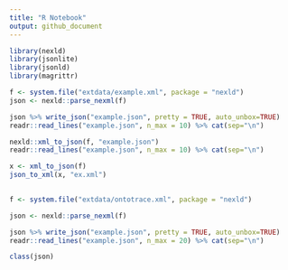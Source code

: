 ```yaml
---
title: "R Notebook"
output: github_document
---
```



```r
library(nexld)
library(jsonlite)
library(jsonld)
library(magrittr)
```


```r

f <- system.file("extdata/example.xml", package = "nexld")
json <- nexld::parse_nexml(f)

json %>% write_json("example.json", pretty = TRUE, auto_unbox=TRUE)
readr::read_lines("example.json", n_max = 10) %>% cat(sep="\n")
```


```r
nexld::xml_to_json(f, "example.json")
readr::read_lines("example.json", n_max = 10) %>% cat(sep="\n")
```

```r
x <- xml_to_json(f)
json_to_xml(x, "ex.xml")
  
```



```r

f <- system.file("extdata/ontotrace.xml", package = "nexld")

json <- nexld::parse_nexml(f)

json %>% write_json("example.json", pretty = TRUE, auto_unbox=TRUE)
readr::read_lines("example.json", n_max = 20) %>% cat(sep="\n")

```

```r
class(json)
```
